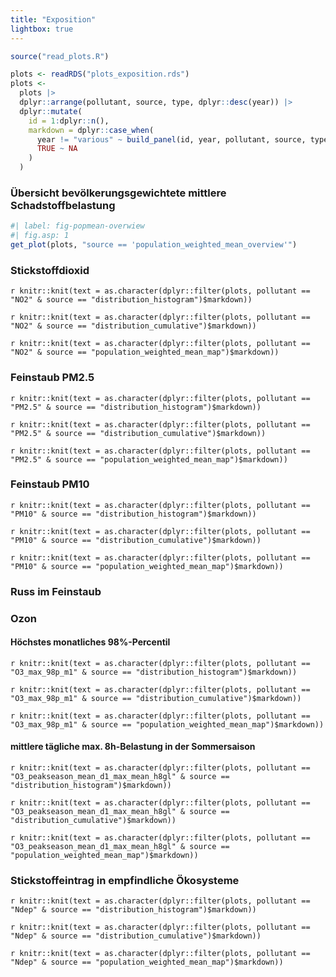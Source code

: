 ```yaml
---
title: "Exposition"
lightbox: true
---
```



```r
source("read_plots.R")

plots <- readRDS("plots_exposition.rds")
plots <- 
  plots |> 
  dplyr::arrange(pollutant, source, type, dplyr::desc(year)) |> 
  dplyr::mutate(
    id = 1:dplyr::n(),
    markdown = dplyr::case_when(
      year != "various" ~ build_panel(id, year, pollutant, source, type),
      TRUE ~ NA
    )
  )
```


### Übersicht bevölkerungsgewichtete mittlere Schadstoffbelastung

```r
#| label: fig-popmean-overwiew
#| fig.asp: 1
get_plot(plots, "source == 'population_weighted_mean_overview'")
```

### Stickstoffdioxid

::: {.panel-tabset}

`r knitr::knit(text = as.character(dplyr::filter(plots, pollutant == "NO2" & source == "distribution_histogram")$markdown))`

:::

::: {.panel-tabset}

`r knitr::knit(text = as.character(dplyr::filter(plots, pollutant == "NO2" & source == "distribution_cumulative")$markdown))`

:::

::: {.panel-tabset}

`r knitr::knit(text = as.character(dplyr::filter(plots, pollutant == "NO2" & source == "population_weighted_mean_map")$markdown))`

:::

### Feinstaub PM2.5

::: {.panel-tabset}

`r knitr::knit(text = as.character(dplyr::filter(plots, pollutant == "PM2.5" & source == "distribution_histogram")$markdown))`

:::

::: {.panel-tabset}

`r knitr::knit(text = as.character(dplyr::filter(plots, pollutant == "PM2.5" & source == "distribution_cumulative")$markdown))`

:::

::: {.panel-tabset}

`r knitr::knit(text = as.character(dplyr::filter(plots, pollutant == "PM2.5" & source == "population_weighted_mean_map")$markdown))`

:::

### Feinstaub PM10

::: {.panel-tabset}

`r knitr::knit(text = as.character(dplyr::filter(plots, pollutant == "PM10" & source == "distribution_histogram")$markdown))`

:::

::: {.panel-tabset}

`r knitr::knit(text = as.character(dplyr::filter(plots, pollutant == "PM10" & source == "distribution_cumulative")$markdown))`

:::

::: {.panel-tabset}

`r knitr::knit(text = as.character(dplyr::filter(plots, pollutant == "PM10" & source == "population_weighted_mean_map")$markdown))`

:::

### Russ im Feinstaub

<!-- ::: {.panel-tabset} -->

<!-- `r knitr::knit(text = as.character(dplyr::filter(plots, pollutant == "NO2" & source == "distribution_histogram")$markdown))` -->

<!-- ::: -->

### Ozon

#### Höchstes monatliches 98%-Percentil

::: {.panel-tabset}

`r knitr::knit(text = as.character(dplyr::filter(plots, pollutant == "O3_max_98p_m1" & source == "distribution_histogram")$markdown))`

:::

::: {.panel-tabset}

`r knitr::knit(text = as.character(dplyr::filter(plots, pollutant == "O3_max_98p_m1" & source == "distribution_cumulative")$markdown))`

:::

::: {.panel-tabset}

`r knitr::knit(text = as.character(dplyr::filter(plots, pollutant == "O3_max_98p_m1" & source == "population_weighted_mean_map")$markdown))`

:::

#### mittlere tägliche max. 8h-Belastung in der Sommersaison

::: {.panel-tabset}

`r knitr::knit(text = as.character(dplyr::filter(plots, pollutant == "O3_peakseason_mean_d1_max_mean_h8gl" & source == "distribution_histogram")$markdown))`

:::

::: {.panel-tabset}

`r knitr::knit(text = as.character(dplyr::filter(plots, pollutant == "O3_peakseason_mean_d1_max_mean_h8gl" & source == "distribution_cumulative")$markdown))`

:::

::: {.panel-tabset}

`r knitr::knit(text = as.character(dplyr::filter(plots, pollutant == "O3_peakseason_mean_d1_max_mean_h8gl" & source == "population_weighted_mean_map")$markdown))`

:::

### Stickstoffeintrag in empfindliche Ökosysteme

::: {.panel-tabset}

`r knitr::knit(text = as.character(dplyr::filter(plots, pollutant == "Ndep" & source == "distribution_histogram")$markdown))`

:::

::: {.panel-tabset}

`r knitr::knit(text = as.character(dplyr::filter(plots, pollutant == "Ndep" & source == "distribution_cumulative")$markdown))`

:::

::: {.panel-tabset}

`r knitr::knit(text = as.character(dplyr::filter(plots, pollutant == "Ndep" & source == "population_weighted_mean_map")$markdown))`

:::
